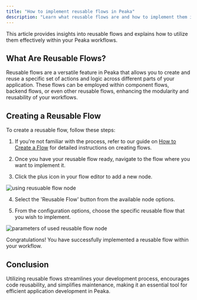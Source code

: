 ```yaml
---
title: "How to implement reusable flows in Peaka"
description: "Learn what reusable flows are and how to implement them in your Peaka workflows"
---
```


This article provides insights into reusable flows and explains how to utilize them effectively within your Peaka workflows.

## What Are Reusable Flows?

Reusable flows are a versatile feature in Peaka that allows you to create and reuse a specific set of actions and logic across different parts of your application. These flows can be employed within component flows, backend flows, or even other reusable flows, enhancing the modularity and reusability of your workflows.

## Creating a Reusable Flow

To create a reusable flow, follow these steps:

1. If you're not familiar with the process, refer to our guide on [How to Create a Flow](http://www.peaka.com/docs/flows/how-to-create-a-flow/) for detailed instructions on creating flows.

2. Once you have your reusable flow ready, navigate to the flow where you want to implement it.

3. Click the plus icon in your flow editor to add a new node.

<img
  src="https://cdn.peaka.com/jexl/flows/reusable-flows-1.png"
  alt="using reusuable flow node"
/>

4. Select the 'Reusable Flow' button from the available node options.

5. From the configuration options, choose the specific reusable flow that you wish to implement.

<img
  src="https://cdn.peaka.com/jexl/flows/reusable-flows-2.png"
  alt="parameters of used reusable flow node"
/>

Congratulations! You have successfully implemented a reusable flow within your workflow.

## Conclusion

Utilizing reusable flows streamlines your development process, encourages code reusability, and simplifies maintenance, making it an essential tool for efficient application development in Peaka.
